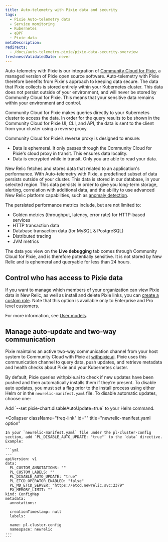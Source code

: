 ```yaml
---
title: Auto-telemetry with Pixie data and security
tags:
  - Pixie Auto-telemetry data
  - Service monitoring
  - Kubernetes
  - eBPF
  - Pixie data
metaDescription: 
redirects:
  - /docs/auto-telemetry-pixie/pixie-data-security-overview
freshnessValidatedDate: never
---
```


Auto-telemetry with Pixie is our integration of [Community Cloud for Pixie](https://docs.px.dev/installing-pixie/install-guides/community-cloud-for-pixie/), a managed version of Pixie open source software. Auto-telemetry with Pixie therefore benefits from Pixie's approach to keeping data secure. The data that Pixie collects is stored entirely within your Kubernetes cluster. This data does not persist outside of your environment, and will never be stored by Community Cloud for Pixie. This means that your sensitive data remains within your environment and control.

Community Cloud for Pixie makes queries directly to your Kubernetes cluster to access the data. In order for the query results to be shown in the Community Cloud for Pixie UI, CLI, and API, the data is sent to the client from your cluster using a reverse proxy.

Community Cloud for Pixie’s reverse proxy is designed to ensure:

* Data is ephemeral. It only passes through the Community Cloud for Pixie's cloud proxy in transit. This ensures data locality.
* Data is encrypted while in transit. Only you are able to read your data.

New Relic fetches and stores data that related to an application's performance. With Auto-telemetry with Pixie, a predefined subset of data persists outside of your cluster. This data is stored in our database, in your selected region. This data persists in order to give you long-term storage, alerting, correlation with additional data, and the ability to use advanced New Relic platform capabilities, such as [anomaly detection](/docs/alerts-applied-intelligence/applied-intelligence/anomaly-detection/anomaly-detection-applied-intelligence/).

The persisted performance metrics include, but are not limited to:

* Golden metrics (throughput, latency, error rate) for HTTP-based services
* HTTP transaction data
* Database transaction data (for MySQL & PostgreSQL)
* Distributed tracing
* JVM metrics

The data you view on the <DNT>**Live debugging**</DNT> tab comes through Community Cloud for Pixie, and is therefore potentially sensitive. It is not stored by New Relic and is ephemeral and queryable for less than 24 hours.

## Control who has access to Pixie data

If you want to manage which members of your organization can view Pixie data in New Relic, as well as install and delete Pixie links, you can [create a custom role](/docs/accounts/accounts-billing/new-relic-one-user-management/tutorial-add-new-user-groups-roles-new-relic-one-user-model/#roles). Note that this option is available only to Enterprise and Pro level customers.

For more information, see [User models](/docs/accounts/original-accounts-billing/original-product-based-pricing/overview-user-models).

## Manage auto-update and two-way communication

Pixie maintains an active two-way communication channel from your host system to Community Cloud with Pixie at [withpixie.ai](https://work.withpixie.ai/). Pixie uses this communication channel to query data, push updates, and retrieve metadata and health checks about Pixie and your Kubernetes cluster.

By default, Pixie queries withpixie.ai to check if new updates have been pushed and then automatically installs them if they’re present. To disable auto updates, you must set a flag prior to the install process using either Helm or in the `newrelic-manifest.yaml` file. To disable automatic updates, choose one:

<CollapserGroup>
  <Collapser
    className="freq-link"
    id=""
    title="Helm option"
  >
    Add  `--set pixie-chart.disableAutoUpdate=true` to your Helm command.
  </Collapser>

  <Collapser
    className="freq-link"
    id=""
    title="newrelic-manifest.yaml option"
  >
    In your `newrelic-manifest.yaml` file under the pl-cluster-config section, add `PL_DISABLE_AUTO_UPDATE: "true"` to the `data` directive. Example:

    ```yml
    ---
    apiVersion: v1
    data:
      PL_CUSTOM_ANNOTATIONS: ""
      PL_CUSTOM_LABELS: ""
      PL_DISABLE_AUTO_UPDATE: "true"
      PL_ETCD_OPERATOR_ENABLED: "false"
      PL_MD_ETCD_SERVER: "https://etcd.newrelic.svc:2379"
      PX_MEMORY_LIMIT: ""
    kind: ConfigMap
    metadata:
      annotations:

      creationTimestamp: null
      labels:

      name: pl-cluster-config
      namespace: newrelic
    ---
    ```
  </Collapser>
</CollapserGroup>
